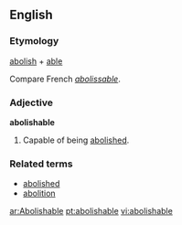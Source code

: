 ==English==

===Etymology===
[[abolish]] + [[able]]

Compare French ''[[abolissable]]''.

===Adjective===
'''abolishable'''

#Capable of being [[abolished]].
===Related terms===
* [[abolished]]
* [[abolition]]

[[ar:Abolishable]]
[[pt:abolishable]]
[[vi:abolishable]]